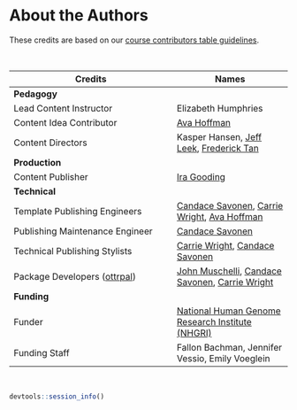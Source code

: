 
# About the Authors {-}

These credits are based on our [course contributors table guidelines](https://github.com/jhudsl/OTTR_Template/wiki/How-to-give-credits).

&nbsp;
&nbsp;

|Credits|Names|
|-------|-----|
|**Pedagogy**||
|Lead Content Instructor| Elizabeth Humphries|
|Content Idea Contributor|[Ava Hoffman]|
|Content Directors | Kasper Hansen, [Jeff Leek], [Frederick Tan]|
|**Production**||
|Content Publisher|[Ira Gooding]|
|**Technical**||
|Template Publishing Engineers|[Candace Savonen], [Carrie Wright], [Ava Hoffman]|
|Publishing Maintenance Engineer|[Candace Savonen]|
|Technical Publishing Stylists|[Carrie Wright], [Candace Savonen]|
|Package Developers ([ottrpal])|[John Muschelli], [Candace Savonen], [Carrie Wright]|
|**Funding**||
|Funder| [National Human Genome Research Institute (NHGRI)] |
|Funding Staff| Fallon Bachman, Jennifer Vessio, Emily Voeglein|

&nbsp;


<!-- |Content Contributor | [Jeff Leek], [Michael Schatz], [Frederick Tan]| -->
<!-- |Content Editors| [Katherine Cox], Natalie Kucher, [Frederick Tan]| -->
<!-- |Content Directors | Kasper Hansen, [Jeff Leek], [Frederick Tan]| -->
<!-- |Content Consultants (General) | [Jeff Leek], [Frederick Tan], [Carrie Wright] | -->

```r
devtools::session_info()
```

<!-- Author information -->


[Katherine Cox]: https://publichealth.jhu.edu/faculty/4170/katherine-cox
[Ira Gooding]: https://publichealth.jhu.edu/faculty/4130/ira-gooding
[Ava Hoffman]: https://www.avahoffman.com/
[Jeff Leek]: https://jtleek.com/
[John Muschelli]: https://johnmuschelli.com/
[National Human Genome Research Institute (NHGRI)]: https://www.genome.gov/
[Candace Savonen]: https://www.cansavvy.com/
[Michael Schatz]: http://schatz-lab.org/
[Frederick Tan]: https://carnegiescience.edu/frederick-tan
[Carrie Wright]: https://carriewright11.github.io/

<!-- Links -->

[Ottrpal]: https://github.com/jhudsl/ottrpal

<!-- Fill out this table using these instructions: https://github.com/jhudsl/DaSL_Course_Template_Bookdown/wiki/How-to-give-credits
For JHU courses, You will need to add Ira as a credit:
|Content Publisher|[Ira Gooding]|
...
[Ira Gooding]: https://publichealth.jhu.edu/faculty/4130/ira-gooding
-->
